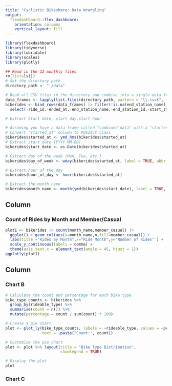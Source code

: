 ```yaml
---
title: "Cyclistic Bikeshare: Data Wrangling"
output: 
  flexdashboard::flex_dashboard:
    orientation: columns
    vertical_layout: fill
---
```


```r
library(flexdashboard)
library(tidyverse)
library(lubridate)
library(scales)
library(plotly)
```
```r
## Read in the 12 monthly files
rm(list=ls())
# Set the directory path
directory_path <- "./data"

# Read all CSV files in the directory and combine into a single data frame
data_frames <- lapply(list.files(directory_path, pattern = "\\.csv$", full.names = TRUE), read_csv) 
bikerides <- bind_rows(data_frames) |> filter(!is.na(end_station_name)) |>
  select(-ride_id,-ended_at,-end_station_name,-end_station_id,-start_station_id)

# Extract Start date, start day,start hour

# Assuming you have a data frame called "combined_data" with a "started_at" column
# Convert "started_at" column to POSIXct class
bikerides$started_at <- ymd_hms(bikerides$started_at)
# Extract start date (YYYY-MM-DD)
bikerides$start_date <- as.Date(bikerides$started_at)

# Extract day of the week (Mon, Tue, etc.)
bikerides$day_of_week <- wday(bikerides$started_at, label = TRUE, abbr = TRUE)

# Extract hour of the day
bikerides$hour_of_day <- hour(bikerides$started_at)

# Extract the month name
bikerides$month_name <- month(ymd(bikerides$start_date), label = TRUE, abbr = TRUE)

```


Column {data-width=550}
-----------------------------------------------------------------------

### Count of Rides by Month and Member/Casual

```r
plot1 <- bikerides |> count(month_name,member_casual) |>
  ggplot() + geom_col(aes(x=month_name,n,fill=member_casual)) +
  labs(title ="Rides by Month",x="Ride Month",y="Number of Rides" ) +
  scale_y_continuous(labels = comma) +
  theme(axis.text.x = element_text(angle = 45, hjust = 1))
ggplotly(plot1)
```

Column {data-width=350}
-----------------------------------------------------------------------

### Chart B

```r
# Calculate the count and percentage for each bike type
bike_type_counts <- bikerides %>%
  group_by(rideable_type) %>%
  summarise(count = n()) %>%
  mutate(percentage = count / sum(count) * 100)

# Create a pie chart
plot <- plot_ly(bike_type_counts, labels = ~rideable_type, values = ~percentage, type = "pie",
                text = ~paste("Count:", count))

# Customize the pie chart
plot <- plot %>% layout(title = "Bike Type Distribution",
                        showlegend = TRUE)

# Display the plot
plot
```

### Chart C

```r

```

